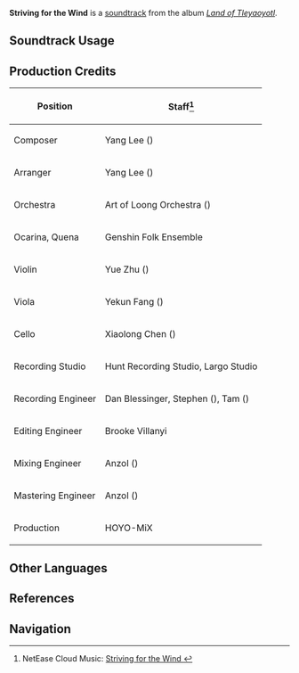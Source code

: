{{Stub|production credits}}
{{Soundtrack Infobox
|image          = Land of Tleyaoyotl.png
|album          = Land of Tleyaoyotl
|disc           = 2
|number         = 59
|featured       = 
|featured2      = 
|featured3      = 
|featured_disc  = 
|featured_disc2 = 
|featured_disc3 = 
|youtube_id     = tzvh1iHHXWM
|spotify_id     = 0DZt2LywMn6fRW72YmypqV
|previous       = The Nights' Wish
|next           = Glow of Nawpa Pacha
}}
'''Striving for the Wind''' is a [[soundtrack]] from the album ''[[Land of Tleyaoyotl]]''.

==Soundtrack Usage==
{{Soundtrack Usage
|location          = Ancestral Temple
|quest             = 
|domain            = 
|eventgameplay     = 
|special_displayed = 
|special           = 
|teapot            = 
|mediaoriginal     =
}}
<!--
==Other Arrangements==
{{Files by Category Gallery|Media Using an Unreleased Arrangement of {{subst:#titleparts:{{subst:PAGENAME}}}} Soundtrack}}
-->
==Production Credits==
{| class="wikitable"
! Position
! Staff<ref>NetEase Cloud Music: [https://music.163.com/#/song?id=2635292804 Striving for the Wind {{zh|悬木的捕风人}}]</ref>
|-
! Composer
| Yang Lee ({{zh|李洋}})
|-
! Arranger
| Yang Lee ({{zh|李洋}})
|-
! Orchestra
| Art of Loong Orchestra ({{zh|龙之艺交响乐团}})
|-
! Ocarina, Quena
| Genshin Folk Ensemble
|-
! Violin
| Yue Zhu ({{zh|朱玥}})
|-
! Viola
| Yekun Fang ({{zh|方烨堃}})
|-
! Cello
| Xiaolong Chen ({{zh|陈小龙}})
|-
! Recording Studio
| Hunt Recording Studio, Largo Studio
|-
! Recording Engineer
| Dan Blessinger, Stephen ({{zh|黄建雄}}), Tam ({{zh|谭云杰}})
|-
! Editing Engineer
| Brooke Villanyi
|-
! Mixing Engineer
| Anzol ({{zh|鸦雀有声}})
|-
! Mastering Engineer
| Anzol ({{zh|鸦雀有声}})
|-
! Production
| HOYO-MiX
|}

<!--
==Gallery==
<gallery>
</gallery>

==Trivia==
-->
==Other Languages==
{{Other Languages
|en      = Striving for the Wind
|zhs     = 
|zhs_rm  = 
|zht     = 
|zht_rm  = 
|zh_tl   = 
|ja      = 
|ja_rm   = 
|ja_tl   = 
}}

==References==
{{Reflist}}

==Navigation==
{{Soundtrack Navbox|Land of Tleyaoyotl}}